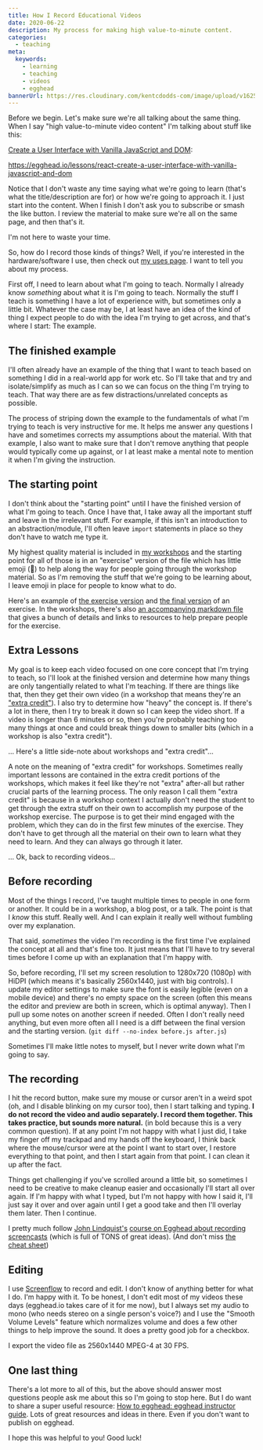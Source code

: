 ```yaml
---
title: How I Record Educational Videos
date: 2020-06-22
description: My process for making high value-to-minute content.
categories:
  - teaching
meta:
  keywords:
    - learning
    - teaching
    - videos
    - egghead
bannerUrl: https://res.cloudinary.com/kentcdodds-com/image/upload/v1625032794/kentcdodds.com/content/blog/how-i-record-educational-videos/banner.jpg
---
```


Before we begin. Let's make sure we're all talking about the same thing. When I
say "high value-to-minute video content" I'm talking about stuff like this:

[Create a User Interface with Vanilla JavaScript and DOM](https://egghead.io/lessons/react-create-a-user-interface-with-vanilla-javascript-and-dom):

https://egghead.io/lessons/react-create-a-user-interface-with-vanilla-javascript-and-dom

Notice that I don't waste any time saying what we're going to learn (that's what
the title/description are for) or how we're going to approach it. I just start
into the content. When I finish I don't ask you to subscribe or smash the like
button. I review the material to make sure we're all on the same page, and then
that's it.

I'm not here to waste your time.

So, how do I record those kinds of things? Well, if you're interested in the
hardware/software I use, then check out [my uses page](/uses). I want to tell
you about my process.

First off, I need to learn about what I'm going to teach. Normally I already
know _something_ about what it is I'm going to teach. Normally the stuff I teach
is something I have a lot of experience with, but sometimes only a little bit.
Whatever the case may be, I at least have an idea of the kind of thing I expect
people to do with the idea I'm trying to get across, and that's where I start:
The example.

## The finished example

I'll often already have an example of the thing that I want to teach based on
something I did in a real-world app for work etc. So I'll take that and try and
isolate/simplify as much as I can so we can focus on the thing I'm trying to
teach. That way there are as few distractions/unrelated concepts as possible.

The process of striping down the example to the fundamentals of what I'm trying
to teach is very instructive for me. It helps me answer any questions I have and
sometimes corrects my assumptions about the material. With that example, I also
want to make sure that I don't remove anything that people would typically come
up against, or I at least make a mental note to mention it when I'm giving the
instruction.

## The starting point

I don't think about the "starting point" until I have the finished version of
what I'm going to teach. Once I have that, I take away all the important stuff
and leave in the irrelevant stuff. For example, if this isn't an introduction to
an abstraction/module, I'll often leave `import` statements in place so they
don't have to watch me type it.

My highest quality material is included in
[my workshops](https://kentcdodds.com/workshops) and the starting point for all
of those is in an "exercise" version of the file which has little emoji (🐨) to
help along the way for people going through the workshop material. So as I'm
removing the stuff that we're going to be learning about, I leave emoji in place
for people to know what to do.

Here's an example of
[the exercise version](https://github.com/kentcdodds/react-fundamentals/blob/master/src/exercise/01.html)
and
[the final version](https://github.com/kentcdodds/react-fundamentals/blob/master/src/final/01.html)
of an exercise. In the workshops, there's also
[an accompanying markdown file](https://github.com/kentcdodds/react-fundamentals/blob/master/src/exercise/01.md)
that gives a bunch of details and links to resources to help prepare people for
the exercise.

## Extra Lessons

My goal is to keep each video focused on one core concept that I'm trying to
teach, so I'll look at the finished version and determine how many things are
only tangentially related to what I'm teaching. If there are things like that,
then they get their own video (in a workshop that means they're an
["extra credit"](https://github.com/kentcdodds/react-fundamentals/blob/master/src/final/01.extra-1.html)).
I also try to determine how "heavy" the concept is. If there's a lot in there,
then I try to break it down so I can keep the video short. If a video is longer
than 6 minutes or so, then you're probably teaching too many things at once and
could break things down to smaller bits (which in a workshop is also "extra
credit").

... Here's a little side-note about workshops and "extra credit"...

A note on the meaning of "extra credit" for workshops. Sometimes really
important lessons are contained in the extra credit portions of the workshops,
which makes it feel like they're not "extra" after-all but rather crucial parts
of the learning process. The only reason I call them "extra credit" is because
in a workshop context I actually don't need the student to get through the extra
stuff on their own to accomplish my purpose of the workshop exercise. The
purpose is to get their mind engaged with the problem, which they can do in the
first few minutes of the exercise. They don't have to get through all the
material on their own to learn what they need to learn. And they can always go
through it later.

... Ok, back to recording videos...

## Before recording

Most of the things I record, I've taught multiple times to people in one form or
another. It could be in a workshop, a blog post, or a talk. The point is that I
_know_ this stuff. Really well. And I can explain it really well without
fumbling over my explanation.

That said, _sometimes_ the video I'm recording is the first time I've explained
the concept at all and that's fine too. It just means that I'll have to try
several times before I come up with an explanation that I'm happy with.

So, before recording, I'll set my screen resolution to 1280x720 (1080p) with
HiDPI (which means it's basically 2560x1440, just with big controls). I update
my editor settings to make sure the font is easily legible (even on a mobile
device) and there's no empty space on the screen (often this means the editor
and preview are both in screen, which is optimal anyway). Then I pull up some
notes on another screen if needed. Often I don't really need anything, but even
more often all I need is a diff between the final version and the starting
version. (`git diff --no-index before.js after.js`)

Sometimes I'll make little notes to myself, but I never write down what I'm
going to say.

## The recording

I hit the record button, make sure my mouse or cursor aren't in a weird spot
(oh, and I disable blinking on my cursor too), then I start talking and typing.
**I do not record the video and audio separately. I record them together. This
takes practice, but sounds more natural.** (in bold because this is a very
common question). If at any point I'm not happy with what I just did, I take my
finger off my trackpad and my hands off the keyboard, I think back where the
mouse/cursor were at the point I want to start over, I restore everything to
that point, and then I start again from that point. I can clean it up after the
fact.

Things get challenging if you've scrolled around a little bit, so sometimes I
need to be creative to make cleanup easier and occasionally I'll start all over
again. If I'm happy with what I typed, but I'm not happy with how I said it,
I'll just say it over and over again until I get a good take and then I'll
overlay them later. Then I continue.

I pretty much follow [John Lindquist's](https://twitter.com/johnlindquist)
[course on Egghead about recording screencasts](https://egghead.io/courses/record-badass-screencasts-for-egghead-io)
(which is full of TONS of great ideas). (And don't miss
[the cheat sheet](https://howtoegghead.com/instructor/recording-cheatsheet))

## Editing

I use [Screenflow](https://www.telestream.net/screenflow/overview.htm) to record
and edit. I don't know of anything better for what I do. I'm happy with it. To
be honest, I don't edit most of my videos these days (egghead.io takes care of
it for me now), but I always set my audio to mono (who needs stereo on a single
person's voice?) and I use the "Smooth Volume Levels" feature which normalizes
volume and does a few other things to help improve the sound. It does a pretty
good job for a checkbox.

I export the video file as 2560x1440 MPEG-4 at 30 FPS.

## One last thing

There's a lot more to all of this, but the above should answer most questions
people ask me about this so I'm going to stop here. But I do want to share a
super useful resource:
[How to egghead: egghead instructor guide](https://howtoegghead.com/instructor/).
Lots of great resources and ideas in there. Even if you don't want to publish on
egghead.

I hope this was helpful to you! Good luck!
